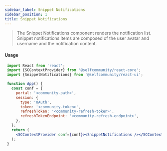 ```yaml
---
sidebar_label: Snippet Notifications
sidebar_position: 1
title: Snippet Notifications
---
```


> The Snippet Notifications component renders the notification list.<br/>
Snippet notifications items are composed of the user avatar and username and the notification content.



<Anonymous><SnippetNotifications/></Anonymous>

#### Usage

```jsx
 import React from 'react';
 import {SCContextProvider} from '@selfcommunity/react-core';
 import {SnippetNotifications} from '@selfcommunity/react-ui';

 function App() {
   const conf = {
     portal: '<community-path>',
     session: {
       type: 'OAuth',
       token: '<community-token>',
       refreshToken: '<community-refresh-token>',
       refreshTokenEndpoint: '<community-refresh-endpoint>',
     },
   };
   return (
     <SCContextProvider conf={conf}><SnippetNotifications /></SCContextProvider>
   );
 }
```